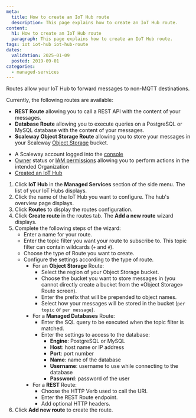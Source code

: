 ```yaml
---
meta:
  title: How to create an IoT Hub route
  description: This page explains how to create an IoT Hub route.
content:
  h1: How to create an IoT Hub route
  paragraph: This page explains how to create an IoT Hub route.
tags: iot iot-hub iot-hub-route
dates:
  validation: 2025-01-09
  posted: 2019-09-01
categories:
  - managed-services
---
```


Routes allow your IoT Hub to forward messages to non-MQTT destinations.

Currently, the following routes are available:

 - **REST Route** allowing you to call a REST API with the content of your messages.
 - **Database Route** allowing you to execute queries on a PostgreSQL or MySQL database with the content of your messages.
 - **Scaleway Object Storage Route** allowing you to store your messages in your Scaleway [Object Storage](https://www.scaleway.com/en/object-storage/) bucket.

<Macro id="requirements" />

- A Scaleway account logged into the [console](https://console.scaleway.com)
- [Owner](/iam/concepts/#owner) status or [IAM permissions](/iam/concepts/#permission) allowing you to perform actions in the intended Organization
- [Created an IoT Hub](/iot-hub/how-to/create-hub/)

1. Click **IoT Hub** in the **Managed Services** section of the side menu. The list of your IoT Hubs displays.
2. Click the name of the IoT Hub you want to configure. The hub's overview page displays.
3. Click **Routes** to display the routes configuration.
4. Click **Create route** in the routes tab. The **Add a new route** wizard displays.
    <Lightbox src="scaleway-iothub_routes_add.webp" alt="" />
5. Complete the following steps of the wizard:
    - Enter a name for your route.
    - Enter the topic filter you want your route to subscribe to. This topic filter can contain wildcards (`+` and `#`).
    - Choose the type of Route you want to create.
    - Configure the settings according to the type of route.
      - For an **Object Storage** Route:
        - Select the region of your Object Storage bucket.
        - Choose the bucket you want to store messages in (you cannot directly create a bucket from the «Object Storage» Route screen).
        - Enter the prefix that will be prepended to object names.
        - Select how your messages will be stored in the bucket (`per topic` or `per message`).
      - For a **Managed Databases** Route:
        - Enter the SQL query to be executed when the topic filter is matched.
        - Enter the settings to access to the database:
          - **Engine**: PostgreSQL or MySQL
          - **Host**: host name or IP address
          - **Port**: port number
          - **Name**: name of the database
          - **Username**: username to use while connecting to the database
          - **Password**: password of the user
      - For a **REST** Route:
        - Choose the HTTP Verb used to call the URI.
        - Enter the REST Route endpoint.
        - Add optional HTTP headers.
6. Click **Add new route** to create the route.


